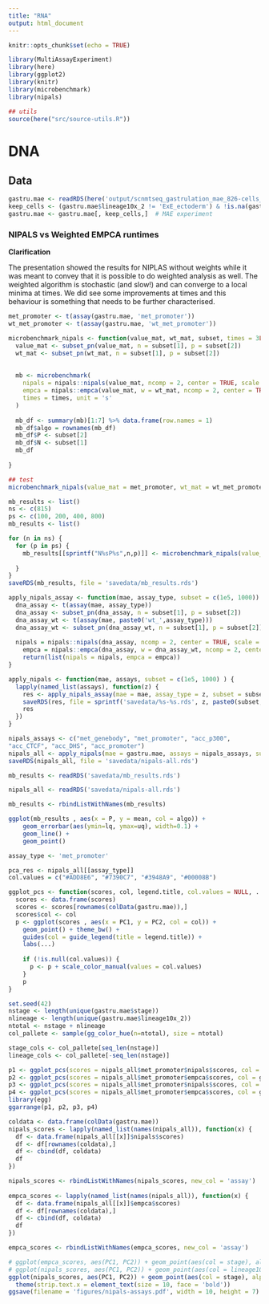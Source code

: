 ```yaml
---
title: "RNA"
output: html_document
---
```


```r
knitr::opts_chunk$set(echo = TRUE)
```

```r
library(MultiAssayExperiment)
library(here)
library(ggplot2)
library(knitr)
library(microbenchmark)
library(nipals)
```

```r
## utils
source(here("src/source-utils.R"))
```

# DNA

## Data

```r
gastru.mae <- readRDS(here('output/scnmtseq_gastrulation_mae_826-cells_orderedFeatures.rds'))  # MAE experiment
keep_cells <- (gastru.mae$lineage10x_2 != 'ExE_ectoderm') & !is.na(gastru.mae$lineage10x_2)
gastru.mae <- gastru.mae[, keep_cells,]  # MAE experiment
```


### NIPALS vs Weighted EMPCA runtimes

**Clarification**

The presentation showed the results for NIPLAS without weights while it was meant to convey that it is possible to do weighted analysis as well. The weighted algorithm is stochastic (and slow!) and can converge to a local minima at times.
We did see some improvements at times and this behaviour is something that needs to be further characterised.

```r
met_promoter <- t(assay(gastru.mae, 'met_promoter'))
wt_met_promoter <- t(assay(gastru.mae, 'wt_met_promoter'))
```


```r
microbenchmark_nipals <- function(value_mat, wt_mat, subset, times = 3L) {
  value_mat <- subset_pn(value_mat, n = subset[1], p = subset[2])
  wt_mat <- subset_pn(wt_mat, n = subset[1], p = subset[2])
  
  
  mb <- microbenchmark(
    nipals = nipals::nipals(value_mat, ncomp = 2, center = TRUE, scale = TRUE, fitted = FALSE, force.na = TRUE, gramschmidt = FALSE, verbose = FALSE, maxiter = 500, tol = 1e-8),
    empca = nipals::empca(value_mat, w = wt_mat, ncomp = 2, center = TRUE, scale = TRUE, fitted = FALSE, gramschmidt = FALSE, verbose = FALSE, maxiter = 500, tol = 1e-8),
    times = times, unit = 's'
  )
  
  mb_df <- summary(mb)[1:7] %>% data.frame(row.names = 1) 
  mb_df$algo = rownames(mb_df)
  mb_df$P <- subset[2]
  mb_df$N <- subset[1]
  mb_df
  
}

```

```r
## test
microbenchmark_nipals(value_mat = met_promoter, wt_mat = wt_met_promoter, subset = c(20, 40), times = 3L)
```

```r
mb_results <- list()
ns <- c(815)
ps <- c(100, 200, 400, 800)
mb_results <- list()

for (n in ns) {
  for (p in ps) {
    mb_results[[sprintf("N%sP%s",n,p)]] <- microbenchmark_nipals(value_mat = met_promoter, wt_mat = wt_met_promoter, subset = c(n, p), times = 3L)
    
  }
}
saveRDS(mb_results, file = 'savedata/mb_results.rds')
```


```r
apply_nipals_assay <- function(mae, assay_type, subset = c(1e5, 1000)) {
  dna_assay <- t(assay(mae, assay_type))
  dna_assay <- subset_pn(dna_assay, n = subset[1], p = subset[2])
  dna_assay_wt <- t(assay(mae, paste0('wt_',assay_type)))
  dna_assay_wt <- subset_pn(dna_assay_wt, n = subset[1], p = subset[2])
  
  nipals = nipals::nipals(dna_assay, ncomp = 2, center = TRUE, scale = TRUE, fitted = FALSE, force.na = TRUE, gramschmidt = FALSE, verbose = FALSE, maxiter = 500, tol = 1e-8)
    empca = nipals::empca(dna_assay, w = dna_assay_wt, ncomp = 2, center = TRUE, scale = TRUE, fitted = FALSE, gramschmidt = FALSE, verbose = FALSE, maxiter = 500, tol = 1e-8)
    return(list(nipals = nipals, empca = empca))
}

apply_nipals <- function(mae, assays, subset = c(1e5, 1000) ) {
  lapply(named_list(assays), function(z) {
    res <- apply_nipals_assay(mae = mae, assay_type = z, subset = subset)
    saveRDS(res, file = sprintf('savedata/%s-%s.rds', z, paste0(subset, collapse = '-')))
    res
  })
}

nipals_assays <- c("met_genebody", "met_promoter", "acc_p300", 
"acc_CTCF", "acc_DHS", "acc_promoter")
nipals_all <- apply_nipals(mae = gastru.mae, assays = nipals_assays, subset = c(1e4, 1000))
saveRDS(nipals_all, file = 'savedata/nipals-all.rds')
```

```r
mb_results <- readRDS('savedata/mb_results.rds')
```

```r
nipals_all <- readRDS('savedata/nipals-all.rds')
```

```r
mb_results <- rbindListWithNames(mb_results)
```

```r
ggplot(mb_results , aes(x = P, y = mean, col = algo)) +
    geom_errorbar(aes(ymin=lq, ymax=uq), width=0.1) +
    geom_line() +
    geom_point()
```

```r
assay_type <- 'met_promoter'

pca_res <- nipals_all[[assay_type]]
col.values = c("#ADD8E6", "#7390C7", "#3948A9", "#00008B")

ggplot_pcs <- function(scores, col, legend.title, col.values = NULL, ...) {
  scores <- data.frame(scores)
  scores <- scores[rownames(colData(gastru.mae)),]
  scores$col <- col
  p <- ggplot(scores , aes(x = PC1, y = PC2, col = col)) + 
    geom_point() + theme_bw() +
    guides(col = guide_legend(title = legend.title)) +
    labs(...)
    
    if (!is.null(col.values)) {
      p <- p + scale_color_manual(values = col.values)
    }
    p
}
```

```r
set.seed(42)
nstage <- length(unique(gastru.mae$stage))
nlineage <- length(unique(gastru.mae$lineage10x_2))
ntotal <- nstage + nlineage
col_pallete <- sample(gg_color_hue(n=ntotal), size = ntotal)

stage_cols <- col_pallete[seq_len(nstage)]
lineage_cols <- col_pallete[-seq_len(nstage)]
```



```r
p1 <- ggplot_pcs(scores = nipals_all$met_promoter$nipals$scores, col = gastru.mae$stage, legend.title = 'Stage', col.values = stage_cols)
p2 <- ggplot_pcs(scores = nipals_all$met_promoter$empca$scores, col = gastru.mae$stage, legend.title = 'Stage', col.values = stage_cols)
p3 <- ggplot_pcs(scores = nipals_all$met_promoter$nipals$scores, col = gastru.mae$lineage10x_2, legend.title = 'Lineage', col.values = lineage_cols)
p4 <- ggplot_pcs(scores = nipals_all$met_promoter$empca$scores, col = gastru.mae$lineage10x_2, legend.title = 'Lineage', col.values = lineage_cols)
library(egg)
ggarrange(p1, p2, p3, p4)
```

```r
coldata <- data.frame(colData(gastru.mae))
nipals_scores <- lapply(named_list(names(nipals_all)), function(x) {
  df <- data.frame(nipals_all[[x]]$nipals$scores)
  df <- df[rownames(coldata),]
  df <- cbind(df, coldata)
  df
})

nipals_scores <- rbindListWithNames(nipals_scores, new_col = 'assay')
                                   
empca_scores <- lapply(named_list(names(nipals_all)), function(x) {
  df <- data.frame(nipals_all[[x]]$empca$scores)
  df <- df[rownames(coldata),]
  df <- cbind(df, coldata)
  df
})

empca_scores <- rbindListWithNames(empca_scores, new_col = 'assay')
```

```r
# ggplot(empca_scores, aes(PC1, PC2)) + geom_point(aes(col = stage), alpha = 0.7) + facet_wrap(.~assay)
# ggplot(nipals_scores, aes(PC1, PC2)) + geom_point(aes(col = lineage10x_2), alpha = 0.7) + facet_wrap(.~assay)
ggplot(nipals_scores, aes(PC1, PC2)) + geom_point(aes(col = stage), alpha = 0.7) + facet_wrap(.~assay)  + theme_classic() +
  theme(strip.text.x = element_text(size = 10, face = 'bold'))
ggsave(filename = 'figures/nipals-assays.pdf', width = 10, height = 7)
```






